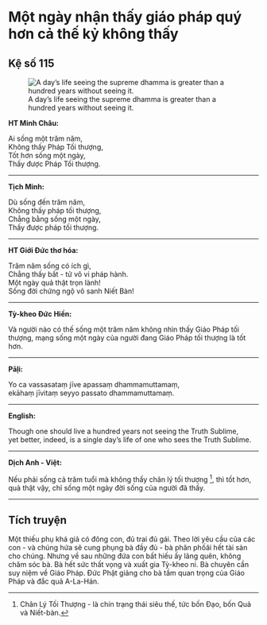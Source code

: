 # Một ngày nhận thấy giáo pháp quý hơn cả thế kỷ không thấy {- #mot-ngay-nhan-thay-giao-phap-quy-hon-ca-the-ky-khong-thay}

## Kệ số 115 {- #ke-so-115}

![A day’s life seeing the supreme dhamma is greater than a hundred years without seeing it.](images/kinh-phap-cu-ke-so-115-dhammapada-verse-115.jpg){fig-align="center" .lightbox}

**HT Minh Châu:**

Ai sống một trăm năm,  
Không thấy Pháp Tối thượng,  
Tốt hơn sống một ngày,  
Thấy được Pháp Tối thượng.  

<hr class="divider">

**Tịch Minh:**

Dù sống đến trăm năm,  
Không thấy pháp tối thượng,  
Chẳng bằng sống một ngày,  
Thấy được pháp tối thượng.  

<hr class="divider">

**HT Giới Đức thơ hóa:**

Trăm năm sống có ích gì,  
Chẳng thấy bất - tử vô vi pháp hành.  
Một ngày quả thật trọn lành!  
Sống đời chứng ngộ vô sanh Niết Bàn!  

<hr class="divider">

**Tỳ-kheo Đức Hiền:**

Và người nào có thế sống một trăm năm không nhìn thấy Giáo Pháp tối thượng, mạng sống một ngày của người đang Giáo Pháp tối thượng là tốt hơn.

<hr class="divider">

**Pāḷi:**

Yo ca vassasataṃ jīve apassaṃ dhammamuttamaṃ,  
ekāhaṃ jīvitaṃ seyyo passato dhammamuttamaṃ.  

<hr class="divider">

**English:**

Though one should live a hundred years not seeing the Truth Sublime,  
yet better, indeed, is a single day's life of one who sees the Truth Sublime.  

<hr class="divider">

**Dịch Anh - Việt:**

Nếu phải sống cả trăm tuổi mà không thấy chân lý tối thượng [^1], thì tốt hơn, quả thật vậy, chỉ sống một ngày đời sống của người đã thấy.  

<hr class="divider">

## Tích truyện {- #tich-truyen}

Một thiếu phụ khá giả có đông con, đủ trai đủ gái. Theo lời yêu cầu của các con - và chúng hứa sẽ cung phụng bà đầy đủ - bà phân phốâi hết tài sản cho chúng. Nhưng về sau những đứa con bất hiếu ấy lãng quên, không chăm sóc bà. Bà hết sức thất vọng và xuất gia Tỳ-kheo ni. Bà chuyên cần suy niệm về Giáo Pháp. Ðức Phật giảng cho bà tầm quan trọng của Giáo Pháp và đắc quả A-La-Hán.

[^1]: Chân Lý Tối Thượng - là chín trạng thái siêu thế, tức bốn Ðạo, bốn Quả và Niết-bàn.